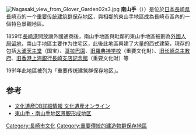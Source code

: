 {{coord|32|44|6.32|N|129|52|8.86|E|region:JP|display=title}}
[[File:Nagasaki_view_from_Glover_Garden02s3.jpg|thumb]]
'''南山手'''（{{jpn|j=南山手|hg=みなみやまて|rm=Minami-yamate|f=y}}））是位於[[日本|日本]][[長崎県|長崎県]][[長崎市|長崎市]]的一个[[重要傳統的建造物群保存地區|重要传统建筑群保存地区]]，與相鄰的東山手地區成為長崎市區內的一個特色景觀地區。

1859年[[長崎港|長崎港]]開放讓外國通商後，南山手地區與毗鄰的東山手地區被劃為[[外國人居留地|外國人居留地]]，南山手地區主要作为住宅区，此後此地區興建了大量的西式建築，現存的包括[[大浦天主堂|大浦天主堂]]（国宝）、[[哥拉巴園|哥拉巴園]]、[[旧羅典神学校|旧羅典神学校]]（重要文化財）、[[旧长崎总主教府|旧长崎总主教府]]、[[旧香港上海銀行长崎支店|旧香港上海銀行長崎支店記念館]]（重要文化財）等

1991年此地區被列为「重要传统建筑群保存地区」。

==参考==
*[https://web.archive.org/web/20150119065501/http://bunka.nii.ac.jp/db/SearchDetail.do?heritageId=86370 文化遺産DB詳細情報 文化遺産オンライン]
*[https://web.archive.org/web/20121101063444/http://www1.city.nagasaki.nagasaki.jp/keikan/chiku/higashi.html 東山手・南山手地区景観形成地区]

{{DEFAULTSORT:Minamiyamate}}

[[Category:長崎市文化|Category:長崎市文化]]
[[Category:重要傳統的建造物群保存地區|Category:重要傳統的建造物群保存地區]]